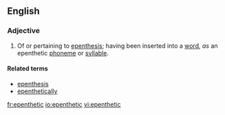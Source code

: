 ==English==

===Adjective===
{{en-adj|-}}

# {{linguistics}} Of or pertaining to [[epenthesis]]; having been inserted into a [[word]], ''as'' an epenthetic [[phoneme]] or [[syllable]].

====Related terms====
* [[epenthesis]]
* [[epenthetically]]

[[fr:epenthetic]]
[[io:epenthetic]]
[[vi:epenthetic]]